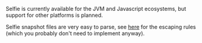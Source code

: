 Selfie is currently available for the JVM and Javascript ecosystems, but support for other platforms is planned.

Selfie snapshot files are very easy to parse, see [here](https://github.com/diffplug/selfie/issues/2) for the escaping rules (which you probably don't need to implement anyway).

